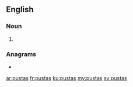 ==English==

===Noun===
{{head|en|noun plural form}}

# {{plural of|pusta|lang=en}}

===Anagrams===
* {{l|en|stupas}}

[[ar:pustas]]
[[fr:pustas]]
[[ku:pustas]]
[[my:pustas]]
[[sv:pustas]]